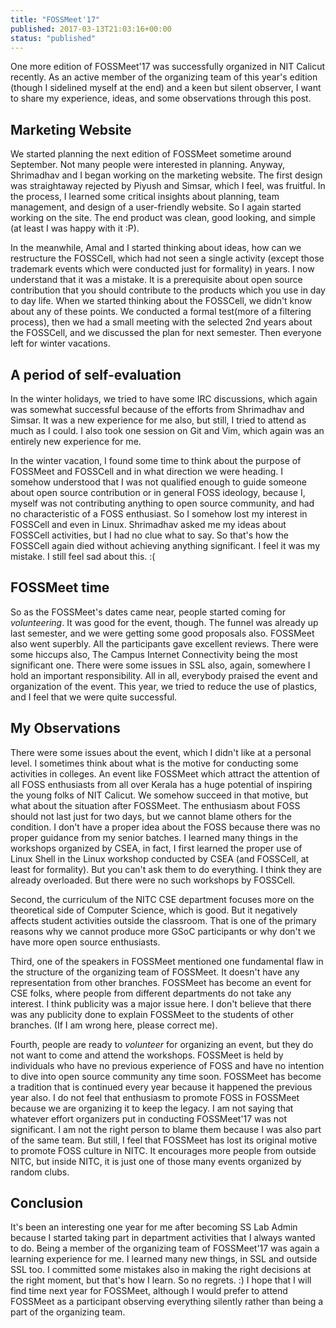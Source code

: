 ```yaml
---
title: "FOSSMeet'17"
published: 2017-03-13T21:03:16+00:00
status: "published"
---
```


One more edition of FOSSMeet'17 was successfully organized in NIT Calicut recently. As an active member of the organizing team of this year's edition (though I sidelined myself at the end) and a keen but silent observer, I want to share my experience, ideas, and some observations through this post.

## Marketing Website

We started planning the next edition of FOSSMeet sometime around September. Not many people were interested in planning. Anyway, Shrimadhav and I began working on the marketing website. The first design was straightaway rejected by Piyush and Simsar, which I feel, was fruitful. In the process, I learned some critical insights about planning, team management, and design of a user-friendly website. So I again started working on the site. The end product was clean, good looking, and simple (at least I was happy with it :P).

In the meanwhile, Amal and I started thinking about ideas, how can we restructure the FOSSCell, which had not seen a single activity (except those trademark events which were conducted just for formality) in years. I now understand that it was a mistake. It is a prerequisite about open source contribution that you should contribute to the products which you use in day to day life. When we started thinking about the FOSSCell, we didn't know about any of these points. We conducted a formal test(more of a filtering process), then we had a small meeting with the selected 2nd years about the FOSSCell, and we discussed the plan for next semester. Then everyone left for winter vacations.

## A period of self-evaluation

In the winter holidays, we tried to have some IRC discussions, which again was somewhat successful because of the efforts from Shrimadhav and Simsar. It was a new experience for me also, but still, I tried to attend as much as I could. I also took one session on Git and Vim, which again was an entirely new experience for me.

In the winter vacation, I found some time to think about the purpose of FOSSMeet and FOSSCell and in what direction we were heading. I somehow understood that I was not qualified enough to guide someone about open source contribution or in general FOSS ideology, because I, myself was not contributing anything to open source community, and had no characteristic of a FOSS enthusiast. So I somehow lost my interest in FOSSCell and even in Linux. Shrimadhav asked me my ideas about FOSSCell activities, but I had no clue what to say. So that's how the FOSSCell again died without achieving anything significant. I feel it was my mistake. I still feel sad about this. :(

## FOSSMeet time

So as the FOSSMeet's dates came near, people started coming for _volunteering_. It was good for the event, though. The funnel was already up last semester, and we were getting some good proposals also. FOSSMeet also went superbly. All the participants gave excellent reviews. There were some hiccups also, The Campus Internet Connectivity being the most significant one. There were some issues in SSL also, again, somewhere I hold an important responsibility. All in all, everybody praised the event and organization of the event. This year, we tried to reduce the use of plastics, and I feel that we were quite successful.

## My Observations

There were some issues about the event, which I didn't like at a personal level. I sometimes think about what is the motive for conducting some activities in colleges. An event like FOSSMeet which attract the attention of all FOSS enthusiasts from all over Kerala has a huge potential of inspiring the young folks of NIT Calicut. We somehow succeed in that motive, but what about the situation after FOSSMeet. The enthusiasm about FOSS should not last just for two days, but we cannot blame others for the condition. I don't have a proper idea about the FOSS because there was no proper guidance from my senior batches. I learned many things in the workshops organized by CSEA, in fact, I first learned the proper use of Linux Shell in the Linux workshop conducted by CSEA (and FOSSCell, at least for formality). But you can't ask them to do everything. I think they are already overloaded. But there were no such workshops by FOSSCell.

Second, the curriculum of the NITC CSE department focuses more on the theoretical side of Computer Science, which is good. But it negatively affects student activities outside the classroom. That is one of the primary reasons why we cannot produce more GSoC participants or why don't we have more open source enthusiasts.

Third, one of the speakers in FOSSMeet mentioned one fundamental flaw in the structure of the organizing team of FOSSMeet. It doesn't have any representation from other branches. FOSSMeet has become an event for CSE folks, where people from different departments do not take any interest. I think publicity was a major issue here. I don't believe that there was any publicity done to explain FOSSMeet to the students of other branches. (If I am wrong here, please correct me).

Fourth, people are ready to _volunteer_ for organizing an event, but they do not want to come and attend the workshops. FOSSMeet is held by individuals who have no previous experience of FOSS and have no intention to dive into open source community any time soon. FOSSMeet has become a tradition that is continued every year because it happened the previous year also. I do not feel that enthusiasm to promote FOSS in FOSSMeet because we are organizing it to keep the legacy. I am not saying that whatever effort organizers put in conducting FOSSMeet'17 was not significant. I am not the right person to blame them because I was also part of the same team. But still, I feel that FOSSMeet has lost its original motive to promote FOSS culture in NITC. It encourages more people from outside NITC, but inside NITC, it is just one of those many events organized by random clubs.

## Conclusion

It's been an interesting one year for me after becoming SS Lab Admin because I started taking part in department activities that I always wanted to do. Being a member of the organizing team of FOSSMeet'17 was again a learning experience for me. I learned many new things, in SSL and outside SSL too. I committed some mistakes also in making the right decisions at the right moment, but that's how I learn. So no regrets. :) I hope that I will find time next year for FOSSMeet, although I would prefer to attend FOSSMeet as a participant observing everything silently rather than being a part of the organizing team.
